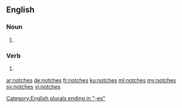 ==English==

===Noun===
{{head|en|plural}}

# {{plural of|notch|lang=en|nocat=1}}

===Verb===
{{head|en}}

# {{en-third-person singular of|notch}}

[[Category:English plurals ending in "-es"]]

[[ar:notches]]
[[de:notches]]
[[fr:notches]]
[[ku:notches]]
[[ml:notches]]
[[my:notches]]
[[sv:notches]]
[[vi:notches]]